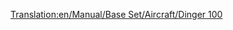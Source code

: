 [[Translation:en/Manual/Base Set/Aircraft/Dinger 100]]

{{fr/Avion|Nom=Dinger 100
|Image=[[File:en/Fokker100.png|Dinger 100]]
|Coût=34 863 (69 726)
|Vitesse=947 km/h (592 MPH)
|Entretien=4 078 (8 156)
|Conception=1986
|Vie=20
|Capacité=85 passagers & 10 sacs de courrier
|Description=Avion de ligne standard, cet avion rapide fonctionnera sur de petits aéroports et sur des aéroports de navette.
|Réalité=[https://www.wikipedia.org/wiki/fr:Fokker F100 Fokker 100]
}}